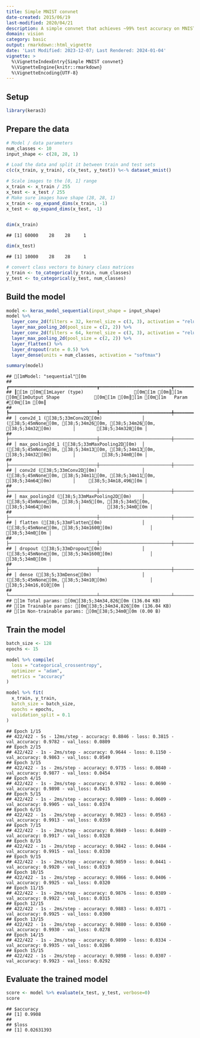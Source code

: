 ```yaml
---
title: Simple MNIST convnet
date-created: 2015/06/19
last-modified: 2020/04/21
description: A simple convnet that achieves ~99% test accuracy on MNIST.
domain: vision
category: basic
output: rmarkdown::html_vignette
date: 'Last Modified: 2023-12-07; Last Rendered: 2024-01-04'
vignette: >
  %\VignetteIndexEntry{Simple MNIST convnet}
  %\VignetteEngine{knitr::rmarkdown}
  %\VignetteEncoding{UTF-8}
---
```


## Setup


```r
library(keras3)
```

## Prepare the data


```r
# Model / data parameters
num_classes <- 10
input_shape <- c(28, 28, 1)

# Load the data and split it between train and test sets
c(c(x_train, y_train), c(x_test, y_test)) %<-% dataset_mnist()

# Scale images to the [0, 1] range
x_train <- x_train / 255
x_test <- x_test / 255
# Make sure images have shape (28, 28, 1)
x_train <- op_expand_dims(x_train, -1)
x_test <- op_expand_dims(x_test, -1)


dim(x_train)
```

```
## [1] 60000    28    28     1
```

```r
dim(x_test)
```

```
## [1] 10000    28    28     1
```

```r
# convert class vectors to binary class matrices
y_train <- to_categorical(y_train, num_classes)
y_test <- to_categorical(y_test, num_classes)
```

## Build the model


```r
model <- keras_model_sequential(input_shape = input_shape)
model %>%
  layer_conv_2d(filters = 32, kernel_size = c(3, 3), activation = "relu") %>%
  layer_max_pooling_2d(pool_size = c(2, 2)) %>%
  layer_conv_2d(filters = 64, kernel_size = c(3, 3), activation = "relu") %>%
  layer_max_pooling_2d(pool_size = c(2, 2)) %>%
  layer_flatten() %>%
  layer_dropout(rate = 0.5) %>%
  layer_dense(units = num_classes, activation = "softmax")

summary(model)
```

```
## [1mModel: "sequential"[0m
## ┏━━━━━━━━━━━━━━━━━━━━━━━━━━━━━━━━━┳━━━━━━━━━━━━━━━━━━━━━━━━━━━┳━━━━━━━━━━━━┓
## ┃[1m [0m[1mLayer (type)                   [0m[1m [0m┃[1m [0m[1mOutput Shape             [0m[1m [0m┃[1m [0m[1m   Param #[0m[1m [0m┃
## ┡━━━━━━━━━━━━━━━━━━━━━━━━━━━━━━━━━╇━━━━━━━━━━━━━━━━━━━━━━━━━━━╇━━━━━━━━━━━━┩
## │ conv2d_1 ([38;5;33mConv2D[0m)               │ ([38;5;45mNone[0m, [38;5;34m26[0m, [38;5;34m26[0m, [38;5;34m32[0m)        │        [38;5;34m320[0m │
## ├─────────────────────────────────┼───────────────────────────┼────────────┤
## │ max_pooling2d_1 ([38;5;33mMaxPooling2D[0m)  │ ([38;5;45mNone[0m, [38;5;34m13[0m, [38;5;34m13[0m, [38;5;34m32[0m)        │          [38;5;34m0[0m │
## ├─────────────────────────────────┼───────────────────────────┼────────────┤
## │ conv2d ([38;5;33mConv2D[0m)                 │ ([38;5;45mNone[0m, [38;5;34m11[0m, [38;5;34m11[0m, [38;5;34m64[0m)        │     [38;5;34m18,496[0m │
## ├─────────────────────────────────┼───────────────────────────┼────────────┤
## │ max_pooling2d ([38;5;33mMaxPooling2D[0m)    │ ([38;5;45mNone[0m, [38;5;34m5[0m, [38;5;34m5[0m, [38;5;34m64[0m)          │          [38;5;34m0[0m │
## ├─────────────────────────────────┼───────────────────────────┼────────────┤
## │ flatten ([38;5;33mFlatten[0m)               │ ([38;5;45mNone[0m, [38;5;34m1600[0m)              │          [38;5;34m0[0m │
## ├─────────────────────────────────┼───────────────────────────┼────────────┤
## │ dropout ([38;5;33mDropout[0m)               │ ([38;5;45mNone[0m, [38;5;34m1600[0m)              │          [38;5;34m0[0m │
## ├─────────────────────────────────┼───────────────────────────┼────────────┤
## │ dense ([38;5;33mDense[0m)                   │ ([38;5;45mNone[0m, [38;5;34m10[0m)                │     [38;5;34m16,010[0m │
## └─────────────────────────────────┴───────────────────────────┴────────────┘
## [1m Total params: [0m[38;5;34m34,826[0m (136.04 KB)
## [1m Trainable params: [0m[38;5;34m34,826[0m (136.04 KB)
## [1m Non-trainable params: [0m[38;5;34m0[0m (0.00 B)
```

## Train the model


```r
batch_size <- 128
epochs <- 15

model %>% compile(
  loss = "categorical_crossentropy",
  optimizer = "adam",
  metrics = "accuracy"
)

model %>% fit(
  x_train, y_train,
  batch_size = batch_size,
  epochs = epochs,
  validation_split = 0.1
)
```

```
## Epoch 1/15
## 422/422 - 5s - 12ms/step - accuracy: 0.8846 - loss: 0.3815 - val_accuracy: 0.9782 - val_loss: 0.0809
## Epoch 2/15
## 422/422 - 1s - 2ms/step - accuracy: 0.9644 - loss: 0.1150 - val_accuracy: 0.9863 - val_loss: 0.0549
## Epoch 3/15
## 422/422 - 1s - 2ms/step - accuracy: 0.9735 - loss: 0.0840 - val_accuracy: 0.9877 - val_loss: 0.0454
## Epoch 4/15
## 422/422 - 1s - 2ms/step - accuracy: 0.9782 - loss: 0.0690 - val_accuracy: 0.9898 - val_loss: 0.0415
## Epoch 5/15
## 422/422 - 1s - 2ms/step - accuracy: 0.9809 - loss: 0.0609 - val_accuracy: 0.9905 - val_loss: 0.0374
## Epoch 6/15
## 422/422 - 1s - 2ms/step - accuracy: 0.9823 - loss: 0.0563 - val_accuracy: 0.9913 - val_loss: 0.0359
## Epoch 7/15
## 422/422 - 1s - 2ms/step - accuracy: 0.9849 - loss: 0.0489 - val_accuracy: 0.9917 - val_loss: 0.0328
## Epoch 8/15
## 422/422 - 1s - 2ms/step - accuracy: 0.9842 - loss: 0.0484 - val_accuracy: 0.9915 - val_loss: 0.0330
## Epoch 9/15
## 422/422 - 1s - 2ms/step - accuracy: 0.9859 - loss: 0.0441 - val_accuracy: 0.9920 - val_loss: 0.0319
## Epoch 10/15
## 422/422 - 1s - 2ms/step - accuracy: 0.9866 - loss: 0.0406 - val_accuracy: 0.9925 - val_loss: 0.0320
## Epoch 11/15
## 422/422 - 1s - 2ms/step - accuracy: 0.9876 - loss: 0.0389 - val_accuracy: 0.9922 - val_loss: 0.0315
## Epoch 12/15
## 422/422 - 1s - 2ms/step - accuracy: 0.9883 - loss: 0.0371 - val_accuracy: 0.9925 - val_loss: 0.0300
## Epoch 13/15
## 422/422 - 1s - 2ms/step - accuracy: 0.9880 - loss: 0.0360 - val_accuracy: 0.9930 - val_loss: 0.0278
## Epoch 14/15
## 422/422 - 1s - 2ms/step - accuracy: 0.9890 - loss: 0.0334 - val_accuracy: 0.9935 - val_loss: 0.0286
## Epoch 15/15
## 422/422 - 1s - 2ms/step - accuracy: 0.9898 - loss: 0.0307 - val_accuracy: 0.9923 - val_loss: 0.0292
```

## Evaluate the trained model


```r
score <- model %>% evaluate(x_test, y_test, verbose=0)
score
```

```
## $accuracy
## [1] 0.9908
##
## $loss
## [1] 0.02631393
```
